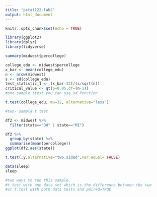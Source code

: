 ```yaml
---
title: "pstat122-lab2"
output: html_document
---
```


```r
knitr::opts_chunk$set(echo = TRUE)
```

```r
library(ggplot2)
library(dplyr)
library(tidyverse)

summary(midwest$percollege)

college_edu <- midwest$percollege
x_bar <- mean(college_edu)
n <- nrow(midwest)
s <- sd(college_edu)
test_statistic_1 <- (x_bar-32)/(s/sqrt(n))
critical_value <- qt(p=0.05,df=(n-1))
#one sample ttest you can use sd function 

t.test(college_edu, mu=32, alternative="less")

#two- sample t test 

df2 <- midwest %>%
  filter(state=="OH" | state=="MI")

df2 %>%
  group_by(state) %>%
  summarise(mean(percollege))
ggplot(df2,aes(state))

t.test(,y,alternative="two.sided",var.equal= FALSE)
```

```r
data(sleep)
sleep

#two ways to run this sample, 
#t.test with one data set which is the difference between the two 
#or t.test with both data tests and paired=TRUE 
```

